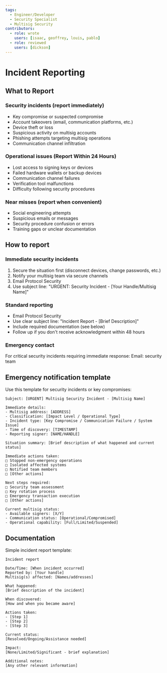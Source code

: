 ```yaml
---
tags:
  - Engineer/Developer
  - Security Specialist
  - Multisig Security
contributors:
  - role: wrote
    users: [isaac, geoffrey, louis, pablo]
  - role: reviewed
    users: [dickson]
---
```



<TagProvider>
<TagFilter />

# Incident Reporting

<TagList tags={frontmatter.tags} />
<AttributionList contributors={frontmatter.contributors} />

## What to Report

### Security incidents (report immediately)
- Key compromise or suspected compromise
- Account takeovers (email, communication platforms, etc.)
- Device theft or loss
- Suspicious activity on multisig accounts
- Phishing attempts targeting multisig operations
- Communication channel infiltration

### Operational issues (Report Within 24 Hours)
- Lost access to signing keys or devices
- Failed hardware wallets or backup devices
- Communication channel failures
- Verification tool malfunctions
- Difficulty following security procedures

### Near misses (report when convenient)
- Social engineering attempts
- Suspicious emails or messages
- Security procedure confusion or errors
- Training gaps or unclear documentation

## How to report

### Immediate security incidents
1. Secure the situation first (disconnect devices, change passwords, etc.)
2. Notify your multisig team via secure channels
3. Email Protocol Security
4. Use subject line: "URGENT: Security Incident - [Your Handle/Multisig Name]"

### Standard reporting
- Email Protocol Security
- Use clear subject line: "Incident Report - [Brief Description]"
- Include required documentation (see below)
- Follow up if you don't receive acknowledgment within 48 hours

### Emergency contact
For critical security incidents requiring immediate response: Email: security team

## Emergency notification template

Use this template for security incidents or key compromises:

```
Subject: [URGENT] Multisig Security Incident - [Multisig Name]

Immediate details:
- Multisig address: [ADDRESS]
- Classification: [Impact Level / Operational Type]
- Incident type: [Key Compromise / Communication Failure / System Issue]
- Time of discovery: [TIMESTAMP]
- Reporting signer: [NAME/HANDLE]

Situation summary: [Brief description of what happened and current status]

Immediate actions taken:
□ Stopped non-emergency operations
□ Isolated affected systems
□ Notified team members
□ [Other actions]

Next steps required:
□ Security team assessment
□ Key rotation process
□ Emergency transaction execution
□ [Other actions]

Current multisig status:
- Available signers: [X/Y]
- Communication status: [Operational/Compromised]
- Operational capability: [Full/Limited/Suspended]
```

## Documentation

Simple incident report template:

```
Incident report

Date/Time: [When incident occurred]
Reported by: [Your handle]
Multisig(s) affected: [Names/addresses]

What happened:
[Brief description of the incident]

When discovered:
[How and when you became aware]

Actions taken:
- [Step 1]
- [Step 2]
- [Step 3]

Current status:
[Resolved/Ongoing/Assistance needed]

Impact:
[None/Limited/Significant - brief explanation]

Additional notes:
[Any other relevant information]
```


</TagProvider>
<ContributeFooter />